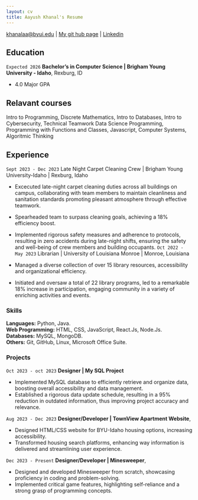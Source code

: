 ```yaml
---
layout: cv
title: Aayush Khanal's Resume
---
```


<div id="webaddress">
<a href="datascience@byui.edu">khanalaa@byui.edu</a>
| <a href="https://github.com/khanalaa">My git hub page</a>
| <a href="www.linkedin.com/in/aayushkhanal">Linkedin</a>
</div>


## Education

`Expected 2026`
**Bachelor's in Computer Science | Brigham Young University - Idaho**, Rexburg, ID

- 4.0 Major GPA

## Relavant courses
Intro to Programming, Discrete Mathematics, Intro to Databases, Intro to Cybersecurity, Technical Teamwork
Data Science Programming, Programming with Functions and Classes, Javascript, Computer Systems, Algoritmic Thinking

## Experience
`Sept 2023 - Dec 2023`
Late Night Carpet Cleaning Crew | Brigham Young University-Idaho | Rexburg, Idaho

- Excecuted late-night carpet cleaning duties across all buildings on campus, collaborating with team members to maintain cleanliness and sanitation standards promoting pleasant atmosphere through effective teamwork.
- Spearheaded team to surpass cleaning goals, achieving a 18% efficiency boost.
- Implemented rigorous safety measures and adherence to protocols, resulting in zero accidents during late-night shifts, ensuring the safety and well-being of crew members and building occupants.
`Oct 2022 - May 2023`
Librarian | University of Louisiana Monroe | Monroe, Louisiana

- Managed a diverse collection of over 15 library resources, accessibility and organizational efficiency.
- Initiated and oversaw a total of 22 library programs, led to a remarkable 18% increase in participation, engaging community in a variety of enriching activities and events.

### Skills
**Languages:** Python, Java.<br>
**Web Programming:** HTML, CSS, JavaScript, React.Js, Node.Js.<br>
**Databases:** MySQL, MongoDB.<br>
**Others:** Git, GitHub, Linux, Microsoft Office Suite.
 
### Projects

`Oct 2023 - oct 2023`
**Designer | My SQL Project**

- Implemented MySQL database to efficiently retrieve and organize data, boosting overall accessibility and data management.
- Established a rigorous data update schedule, resulting in a 95% reduction in outdated information, thus improving project accuracy and relevance.

`Aug 2023 - Dec 2023`
**Designer/Developer | TownView Apartment Website**,

- Designed HTML/CSS website for BYU-Idaho housing options, increasing accessibility.
- Transformed housing search platforms, enhancing way information is delivered and streamlining user experience.

`Dec 2023 - Present`
**Designer/Developer | Minesweeper**,

- Designed and developed Minesweeper from scratch, showcasing proficiency in coding and problem-solving.
- Implemented critical game features, highlighting self-reliance and a strong grasp of programming concepts.

<!-- ### Footer
Last updated: April 2024 -->